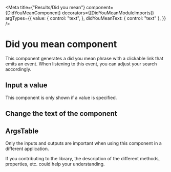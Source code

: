 
<Meta
  title={"Results/Did you mean"}
  component={DidYouMeanComponent}
  decorators={[DidYouMeanModuleImports]}
  argTypes={{
    value: {
      control: "text",
    },
    didYouMeanText: { control: "text" },
  }}
/>

# Did you mean component

This component generates a did you mean phrase with a clickable link that emits an event. When listening to this event, you can adjust your search accordingly.

## Input a value

This component is only shown if a value is specified.

<Story story={stories.AddValue} height="80px" />

## Change the text of the component

<Story story={stories.ChangeText} height="80px" />

## ArgsTable

Only the inputs and outputs are important when using this component in a different application.

If you contributing to the library, the description of the different methods, properties, etc. could help your understanding.

<ArgsTable of={DidYouMeanComponent} />
